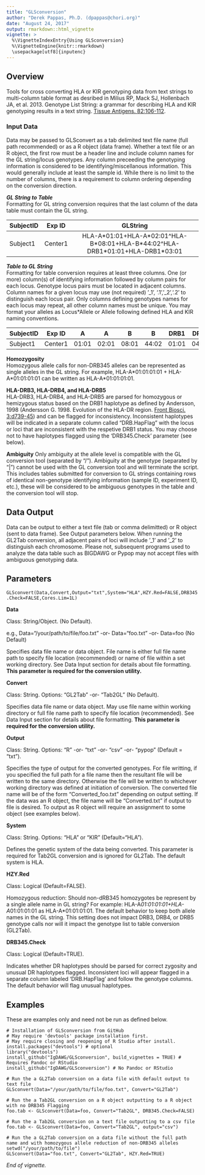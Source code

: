 ```yaml
---
title: "GLSconversion"
author: "Derek Pappas, Ph.D. (dpappas@chori.org)"
date: "August 24, 2017"
output: rmarkdown::html_vignette
vignette: >
  %\VignetteIndexEntry{Using GLSconversion}
  %\VignetteEngine{knitr::rmarkdown}
  \usepackage[utf8]{inputenc}
---
```


## Overview

Tools for cross converting HLA or KIR genotyping data from text strings to multi-column table format as desribed in Milius RP, Mack SJ, Hollenbach JA, et al. 2013. Genotype List String: a grammar for describing HLA and KIR genotyping results in a text string. [Tissue Antigens. 82:106-112](http://www.ncbi.nlm.nih.gov/pubmed/23849068). 

### Input Data

Data may be passed to GLSconvert as a tab delimited text file name (full path recommended) or as a R object (data frame). Whether a text file or an R object, the first row must be a header line and include column names for the GL string/locus genotypes. Any column preceeding the genotyping information is considered to be identifying/miscellanous information. This would generally include at least the sample id. While there is no limit to the number of columns, there is a requirement to column ordering depending on the conversion direction.  

_**GL String to Table**_  
Formatting for GL string conversion requires that the last column of the data table must contain the GL string.

|SubjectID |Exp ID  |GLString                                       |
|----------|:------:|:---------------------------------------------:|
|Subject1  |Center1 |HLA-A\*01:01+HLA-A\*02:01\^HLA-B\*08:01+HLA-B\*44:02\^HLA-DRB1\*01:01+HLA-DRB1\*03:01 |


_**Table to GL String**_  
Formatting for table conversion requires at least three columns. One (or more) column(s) of identifying information followed by column pairs for each locus. Genotype locus pairs must be located in adjacent columns. Column names for a given locus may use (not required) '_1', '.1','_2','.2' to distinguish each locus pair. Only columns defining genotypes names for each locus may repeat, all other column names must be unique. You may format your alleles as Locus*Allele or Allele following defined HLA and KIR naming conventions. 

|SubjectID |Exp ID  |   A   |   A   |   B   |   B   | DRB1  | DRB1  | DRB3  | DRB3  |
|----------|:------:|:-----:|:-----:|:-----:|:-----:|:-----:|:-----:|:-----:|:-----:|
|Subject1  |Center1 |01:01  |02:01  |08:01  |44:02  |01:01  |04:01  |       |       |


**Homozygosity**  
Homozygous allele calls for non-DRB345 alleles can be represented as single alleles in the GL string. For example, HLA-A\*01:01:01:01 + HLA-A\*01:01:01:01 can be written as HLA-A*01:01:01:01.  

**HLA-DRB3, HLA-DRB4, and HLA-DRB5**  
HLA-DRB3, HLA-DRB4, and HLA-DRB5 are parsed for homozygous or hemizygous status based on the DRB1 haplotype as defined by Andersson, 1998 (Andersson G. 1998. Evolution of the HLA-DR region. [Front Biosci. 3:d739-45](http://www.ncbi.nlm.nih.gov/pubmed/9675159)) and can be flagged for inconsistency. Inconsistent haplotypes will be indicated in a separate column called "DRB.HapFlag" with the locus or loci that are inconsistent with the respetive DRB1 status. You may choose not to have haplotypes flagged using the 'DRB345.Check' parameter (see below).

**Ambiguity**
Only ambiguity at the allele level is compatible with the GL conversion tool (separated by "/"). Ambiguity at the genotype (separated by "|") cannot be used with the GL conversion tool and will terminate the script. This includes tables submitted for conversion to GL strings containing rows of identical non-genotype identifying information (sample ID, experiment ID, etc.), these will be considered to be ambiguous genotypes in the table and the conversion tool will stop.

## Data Output

Data can be output to either a text file (tab or comma delimitted) or R object (sent to data frame). See Output parameters below. When running the GL2Tab conversion, all adjacent pairs of loci will include '_1' and '_2' to distinguish each chromosome. Please not, subsequent programs used to analyze the data table such as BIGDAWG or Pypop may not accept files with ambiguous genotyping data.


## Parameters

`GLSconvert(Data,Convert,Output="txt",System="HLA",HZY.Red=FALSE,DRB345.Check=FALSE,Cores.Lim=1L)`

**Data**

Class: String/Object. (No Default).

e.g., Data="/your/path/to/file/foo.txt" -or- Data="foo.txt" -or- Data=foo (No Default)

Specifies data file name or data object. File name is either full file name path to specify file location (recommended) or name of file within a set working directory. See Data Input section for details about file formatting. **This parameter is required for the conversion utility.**  

**Convert**

Class: String. Options: "GL2Tab" -or- "Tab2GL" (No Default).

Specifies data file name or data object. May use file name within working directory or full file name path to specify file location (recommended). See Data Input section for details about file formatting. **This parameter is required for the conversion utility.**  

**Output**

Class: String. Options: "R" -or- "txt" -or- "csv" -or- "pypop" (Default = "txt").

Specifies the type of output for the converted genotypes. For file writting, if you specified the full path for a file name then the resultant file will be written to the same directory. Otherwise the file will be written to whichever working directory was defined at initiation of conversion. The converted file name will be of the form "Converted_foo.txt" depending on output setting. If the data was an R object, the file name will be "Converted.txt" if output to file is desired. To output as R object will require an assignment to some object (see examples below).

**System**

Class: String. Options: "HLA" or "KIR" (Default="HLA").

Defines the genetic system of the data being converted. This parameter is required for Tab2GL conversion and is ignored for GL2Tab. The default system is HLA.

**HZY.Red**

Class: Logical (Default=FALSE).

Homozygous reduction: Should non-dRB345 homozygotes be represent by a single allele name in GL string? For example: HLA-A*01:01:01:01+HLA-A*01:01:01:01 as HLA-A*01:01:01:01. The default behavior to keep both allele names in the GL string. This setting does not impact DRB3, DRB4, or DRB5 genotype calls nor will it impact the genotype list to table conversion (GL2Tab).  

**DRB345.Check**

Class: Logical (Default=TRUE).

Indicates whether DR haplotypes should be parsed for correct zygosity and unusual DR haplotypes flagged. Inconsistent loci will appear flagged in a separate column labeled 'DRB.HapFlag' and follow the genotype columns. The default behavior will flag unusual haplotypes.

## Examples

These are examples only and need not be run as defined below.

```
# Installation of GLSconversion from GitHub
# May require 'devtools' package installation first.
# May require closing and reopening of R Studio after install.
install.packages("devtools") # optional
library("devtools")
install_github("IgDAWG/GLSconversion", build_vignettes = TRUE) # Requires Pandoc or RStudio
install_github("IgDAWG/GLSconversion") # No Pandoc or RStudio

# Run the a GL2Tab conversion on a data file with default output to text file
GLSconvert(Data="/your/path/to/file/foo.txt", Convert="GL2Tab")

# Run the a Tab2GL conversion on a R object outputting to a R object with no DRB345 Flagging
foo.tab <- GLSconvert(Data=foo, Convert="Tab2GL", DRB345.Check=FALSE)

# Run the a Tab2GL conversion on a text file outputting to a csv file
foo.tab <- GLSconvert(Data=foo, Convert="Tab2GL", output="csv")

# Run the a GL2Tab conversion on a data file without the full path name and with homozygous allele reduction of non-DRB345 alleles
setwd("/your/path/to/file")
GLSconvert(Data="foo.txt", Convert="GL2Tab", HZY.Red=TRUE)

```

*End of vignette.*

